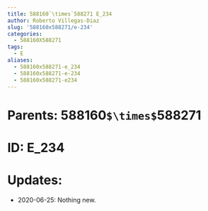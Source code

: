 ```yaml
---
title: 588160`\times`588271 E_234
author: Roberto Villegas-Diaz
slug: '588160x588271/e-234'
categories:
  - 588160X588271
tags:
  - E
aliases:
  - 588160x588271-e_234
  - 588160x588271-e-234
  - 588160x588271-e234
---
```


# **Parents**: 588160`$\times$`588271
# **ID**: E_234
# **Updates**: 
 - 2020-06-25: Nothing new.
